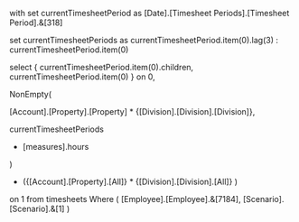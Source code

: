 with set currentTimesheetPeriod as 
	[Date].[Timesheet Periods].[Timesheet Period].&[318]

set currentTimesheetPeriods as 
	currentTimesheetPeriod.item(0).lag(3) : currentTimesheetPeriod.item(0)

select { 
currentTimesheetPeriod.item(0).children, 
	currentTimesheetPeriod.item(0)
} on 0, 


 NonEmpty(   
   
   [Account].[Property].[Property]
   *
   {[Division].[Division].[Division]},

   
   currentTimesheetPeriods
   
   * [measures].hours

   )  

 + ({[Account].[Property].[All]}   *   {[Division].[Division].[All]} )

 on 1
from timesheets
 Where (
[Employee].[Employee].&[7184], 
[Scenario].[Scenario].&[1]
)
